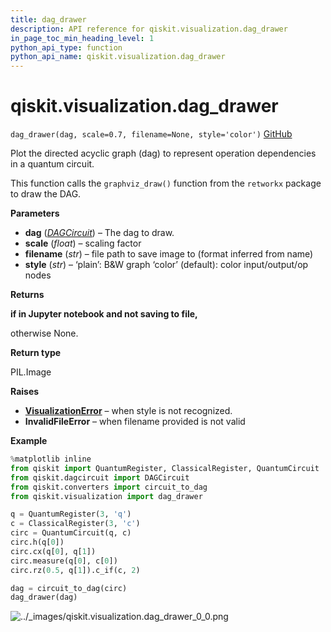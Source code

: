 ```yaml
---
title: dag_drawer
description: API reference for qiskit.visualization.dag_drawer
in_page_toc_min_heading_level: 1
python_api_type: function
python_api_name: qiskit.visualization.dag_drawer
---
```


# qiskit.visualization.dag\_drawer

<span id="qiskit.visualization.dag_drawer" />

`dag_drawer(dag, scale=0.7, filename=None, style='color')` [GitHub](https://github.com/qiskit/qiskit/tree/stable/0.22/qiskit/visualization/dag_visualization.py "view source code")

Plot the directed acyclic graph (dag) to represent operation dependencies in a quantum circuit.

This function calls the `graphviz_draw()` function from the `retworkx` package to draw the DAG.

**Parameters**

*   **dag** ([*DAGCircuit*](qiskit.dagcircuit.DAGCircuit "qiskit.dagcircuit.DAGCircuit")) – The dag to draw.
*   **scale** (*float*) – scaling factor
*   **filename** (*str*) – file path to save image to (format inferred from name)
*   **style** (*str*) – ‘plain’: B\&W graph ‘color’ (default): color input/output/op nodes

**Returns**

**if in Jupyter notebook and not saving to file,**

otherwise None.

**Return type**

PIL.Image

**Raises**

*   [**VisualizationError**](qiskit.visualization.VisualizationError "qiskit.visualization.VisualizationError") – when style is not recognized.
*   **InvalidFileError** – when filename provided is not valid

**Example**

```python
%matplotlib inline
from qiskit import QuantumRegister, ClassicalRegister, QuantumCircuit
from qiskit.dagcircuit import DAGCircuit
from qiskit.converters import circuit_to_dag
from qiskit.visualization import dag_drawer

q = QuantumRegister(3, 'q')
c = ClassicalRegister(3, 'c')
circ = QuantumCircuit(q, c)
circ.h(q[0])
circ.cx(q[0], q[1])
circ.measure(q[0], c[0])
circ.rz(0.5, q[1]).c_if(c, 2)

dag = circuit_to_dag(circ)
dag_drawer(dag)
```

![../\_images/qiskit.visualization.dag\_drawer\_0\_0.png](/images/api/qiskit/0.39/qiskit.visualization.dag_drawer_0_0.png)

